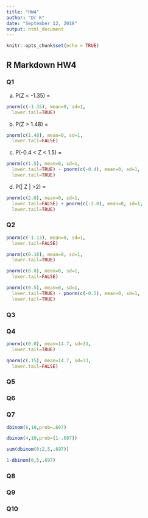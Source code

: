 ---
title: "HW4"
author: "Dr K"
date: "September 12, 2018"
output: html_document
---

```{r setup, include=FALSE}
knitr::opts_chunk$set(echo = TRUE)
```

## R Markdown  HW4

### Q1
a) P(Z < -1.35) =  
```{r}
pnorm(c(-1.35), mean=0, sd=1, 
  lower.tail=TRUE)
```
b) P(Z > 1.48) =  
```{r}
pnorm(c(1.48), mean=0, sd=1, 
  lower.tail=FALSE)
```
c) P(-0.4 < Z < 1.5) =  
```{r}
pnorm(c(1.5), mean=0, sd=1, 
  lower.tail=TRUE) - pnorm(c(-0.4), mean=0, sd=1, 
  lower.tail=TRUE)
```
d) P(| Z | >2) =   
```{r}
pnorm(c(2.0), mean=0, sd=1, 
  lower.tail=FALSE) + pnorm(c(-2.0), mean=0, sd=1, 
  lower.tail=TRUE)
```
### Q2


```{r}
pnorm(c(-1.13), mean=0, sd=1, 
  lower.tail=FALSE)
```

```{r}
pnorm(c(0.18), mean=0, sd=1, 
  lower.tail=TRUE)
```
```{r}
pnorm(c(8.0), mean=0, sd=1, 
  lower.tail=FALSE)
```
```{r}
pnorm(c(0.5), mean=0, sd=1, 
  lower.tail=TRUE) - pnorm(c(-0.5), mean=0, sd=1, 
  lower.tail=TRUE)
```
### Q3



### Q4

```{r}
pnorm(c(0.0), mean=14.7, sd=33, 
  lower.tail=TRUE)
```
```{r}
qnorm(c(.15), mean=14.7, sd=33, 
  lower.tail=FALSE)
```

### Q5






### Q6



### Q7


```{r}
dbinom(6,10,prob=.697)
```


```{r}
dbinom(4,10,prob=(1-.697))
```
```{r}
sum(dbinom(0:2,5,.697))
```

```{r}
1-dbinom(0,5,.697)
```


### Q8



### Q9


### Q10



